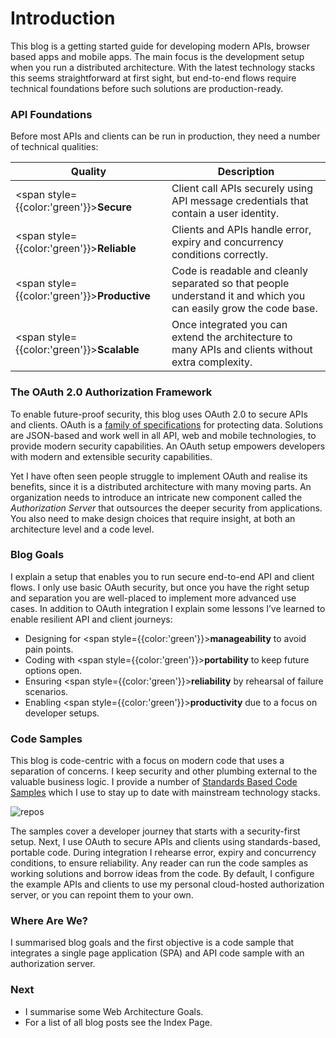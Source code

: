 # Introduction

This blog is a getting started guide for developing modern APIs, browser based apps and mobile apps. The main focus is the development setup when you run a distributed architecture. With the latest technology stacks this seems straightforward at first sight, but end-to-end flows require technical foundations before such solutions are production-ready.

### API Foundations

Before most APIs and clients can be run in production, they need a number of technical qualities:

| Quality | Description |
| ------- | ----------- | 
| <span style={{color:'green'}}>**Secure**</span> | Client call APIs securely using API message credentials that contain a user identity. |
| <span style={{color:'green'}}>**Reliable**</span> | Clients and APIs handle error, expiry and concurrency conditions correctly. |
| <span style={{color:'green'}}>**Productive**</span> | Code is readable and cleanly separated so that people understand it and which you can easily grow the code base. |
| <span style={{color:'green'}}>**Scalable**</span> | Once integrated you can extend the architecture to many APIs and clients without extra complexity. |

### The OAuth 2.0 Authorization Framework

To enable future-proof security, this blog uses OAuth 2.0 to secure APIs and clients. OAuth is a [family of specifications](https://datatracker.ietf.org/doc/html/rfc6749) for protecting data. Solutions are JSON-based and work well in all API, web and mobile technologies, to provide modern security capabilities. An OAuth setup empowers developers with modern and extensible security capabilities.

Yet I have often seen people struggle to implement OAuth and realise its benefits, since it is a distributed architecture with many moving parts. An organization needs to introduce an intricate new component called the *Authorization Server* that outsources the deeper security from applications. You also need to make design choices that require insight, at both an architecture level and a code level.

### Blog Goals

I explain a setup that enables you to run secure end-to-end API and client flows. I only use basic OAuth security, but once you have the right setup and separation you are well-placed to implement more advanced use cases. In addition to OAuth integration I explain some lessons I’ve learned to enable resilient API and client journeys:

- Designing for <span style={{color:'green'}}>**manageability**</span> to avoid pain points.
- Coding with <span style={{color:'green'}}>**portability**</span> to keep future options open.
- Ensuring <span style={{color:'green'}}>**reliability**</span> by rehearsal of failure scenarios.
- Enabling <span style={{color:'green'}}>**productivity**</span> due to a focus on developer setups.

### Code Samples

This blog is code-centric with a focus on modern code that uses a separation of concerns. I keep security and other plumbing external to the valuable business logic. I provide a number of [Standards Based Code Samples](https://github.com/gary-archer) which I use to stay up to date with mainstream technology stacks.

![repos](/images/1/repos.jpg)

The samples cover a developer journey that starts with a security-first setup. Next, I use OAuth to secure APIs and clients using standards-based, portable code. During integration I rehearse error, expiry and concurrency conditions, to ensure reliability. Any reader can run the code samples as working solutions and borrow ideas from the code. By default, I configure the example APIs and clients to use my personal cloud-hosted authorization server, or you can repoint them to your own.

### Where Are We?

I summarised blog goals and the first objective is a code sample that integrates a single page application (SPA) and API code sample with an authorization server.

### Next

- I summarise some <Link href='/posts/web-architecture-goals'>Web Architecture Goals</Link>.
- For a list of all blog posts see the <Link href='/posts/index'>Index Page</Link>.
